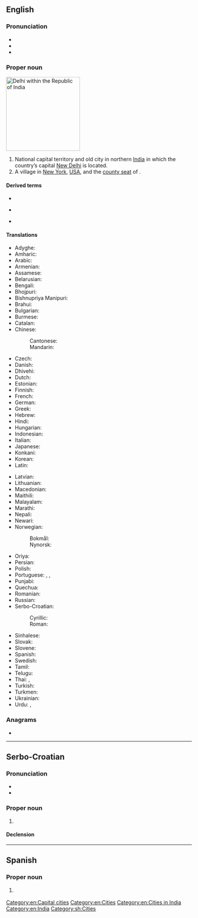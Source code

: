 ==English==
{{wikipedia}}
{{slim-wikipedia|Delhi (disambiguation)}}

===Pronunciation===
* {{IPA|/ˈdɛli/|lang=en}}
* {{homophones|deli|lang=en}}
* {{rhymes|ɛli|lang=en}}

===Proper noun===
[[Image:National Capital Territory of Delhi in India (special marker) (disputed hatched).svg|thumb|right|200px|Delhi within the Republic of India]]
{{en-proper noun}}

# National capital territory and old city in northern [[India]] in which the country’s capital [[New Delhi]] is located.
# A village in [[New York]], [[USA]], and the [[county seat]] of {{l|en|Delaware County}}.

====Derived terms====
{{rel-top3|Terms derived from ''Delhi''}}
* {{l|en|Delhi belly}}
{{rel-mid3}}
* {{l|en|Delhian}}
{{rel-mid3}}
* {{l|en|New Delhi}}
{{rel-bottom}}

====Translations====
{{trans-top|National capital territory and old city in northern India}}
* Adyghe: {{t|ady|Дели}}
* Amharic: {{t|am|ዴሊ}}
* Arabic: {{t|ar|دِلْهِي|f}}
* Armenian: {{t|hy|Դելի}}
* Assamese: {{t|as|দিল্লী|tr=dilli|sc=Beng}}
* Belarusian: {{t|be|Дэ́лі|m}}
* Bengali: {{t|bn|দিল্লি|sc=Beng}}
* Bhojpuri: {{t|bho|दिल्ली|tr=dillī}}
* Bishnupriya Manipuri: {{t|bpy|দিল্লী|tr=dillī}}
* Brahui: {{t|brh|Daelí}}
* Bulgarian: {{t|bg|Де́лхи}}
* Burmese: {{t|my|[[ဒေလီ]][[မြို့]]|sc=Mymr}}
* Catalan: {{t|ca|Delhi}}
* Chinese:
*: Cantonese: {{t|yue|德里|tr=dak1 lei5|sc=Hani}}
*: Mandarin: {{t+|cmn|德里|tr=Délǐ|sc=Hani}}
* Czech: {{t+|cs|Dillí|n}}
* Danish: {{t|da|Delhi}}
* Dhivehi: {{t|dv|ދިއްލީ|sc=Thaa}}
* Dutch: {{t+|nl|Delhi}}
* Estonian: {{t|et|Delhi}}
* Finnish: {{t|fi|Delhi}}
* French: {{t+|fr|Delhi}}
* German: {{t+|de|Delhi}}
* Greek: {{t|el|Δελχί|n}}
* Hebrew: {{t|he|דלהי|tr=deli}}
* Hindi: {{t+|hi|दिल्ली|f}}
* Hungarian: {{t+|hu|Delhi}}
* Indonesian: {{t|id|Delhi}}
* Italian: {{t|it|Delhi}}
* Japanese: {{t|ja|デリー|tr=Derī}}
* Konkani: {{t|kok|दिल्ली|tr=dillī}}
* Korean: {{t|ko|^델리}}
* Latin: {{t+|la|Dellium}} {{qualifier|New Latin}}
{{trans-mid}}
* Latvian: {{t|lv|Deli}}
* Lithuanian: {{t|lt|Delis|m}}
* Macedonian: {{t|mk|Делхи|n}}
* Maithili: {{t|mai|दिल्ली|tr=dillī}}
* Malayalam: {{t+|ml|ദില്ലി|sc=Mlym}}
* Marathi: {{t|mr|दिल्ली|sc=Deva}}
* Nepali: {{t|ne|दिल्ली|sc=Deva}}
* Newari: {{t|new|दिल्ली}}
* Norwegian:
*: Bokmål: {{t|nb|Delhi}}
*: Nynorsk: {{t|nn|Delhi}}
* Oriya: {{t+|or|ଦିଲ୍ଲୀ|tr=dillī|sc=Orya}}
* Persian: {{t|fa|دهلی|tr=dehli|sc=fa-Arab}}
* Polish: {{t+|pl|Delhi}}
* Portuguese: {{t|pt|Déli}}, {{t|pt|Deli}}, {{t|pt|Dheli}}
* Punjabi: {{t+|pa|ਦਿੱਲੀ}}
* Quechua: {{t|qu|Dilhi}}
* Romanian: {{t|ro|Delhi}}
* Russian: {{t+|ru|Де́ли|m|tr=Dɛ́li}}
* Serbo-Croatian:
*: Cyrillic: {{t|sh|Делхи|m}}
*: Roman: {{t+|sh|Delhi|m}}
* Sinhalese: {{t|si|දිල්ලිය|sc=Sinh}}
* Slovak: {{t|sk|Dillí|n}}
* Slovene: {{t|sl|Delhi}}
* Spanish: {{t+|es|Delhi}}
* Swedish: {{t|sv|Delhi}}
* Tamil: {{t+|ta|தில்லி|sc=Taml}}
* Telugu: {{t+|te|ఢిల్లీ}}
* Thai: {{t|th|เดลี}}, {{t|th|ดิลลี}}
* Turkish: {{t+|tr|Delhi}}
* Turkmen: {{t|tk|Deli}}
* Ukrainian: {{t|uk|Де́лі|m|sc=Cyrl}}
* Urdu: {{t|ur|دلّی|f|tr=dillī}}, {{t|ur|دہلی|f|tr=dehlī|sc=ur-Arab}}
{{trans-bottom}}

{{C|en|India|New York}}

===Anagrams===
* {{anagrams|en|Diehl|hidel|hidle|hield}}

[[Category:en:Capital cities]]
[[Category:en:Cities]]
[[Category:en:Cities in India]]
[[Category:en:India]]

----

==Serbo-Croatian==
{{wikipedia|lang=sh}}

===Pronunciation===
* {{IPA|/dêlxi/|lang=sh}}
* {{hyphenation|Del|hi|lang=sh}}

===Proper noun===
{{sh-proper noun|g=m|head=Dȅlhi}}

# {{l|en|Delhi}}

====Declension====
{{sh-decl-noun-unc
|Delhi
|Delhija
|Delhiju
|Delhi
|Delhi
|Delhiju
|Delhijem
}}

[[Category:sh:Cities]]

----

==Spanish==
{{wikipedia|lang=es}}

===Proper noun===
{{es-proper noun}}

# {{l|en|Delhi}} {{gloss|national capital territory and old city in northern India}}